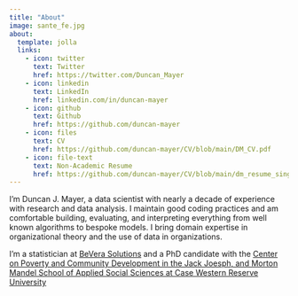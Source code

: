 ```yaml
---
title: "About"
image: sante_fe.jpg
about:
  template: jolla
  links:
    - icon: twitter
      text: Twitter
      href: https://twitter.com/Duncan_Mayer
    - icon: linkedin
      text: LinkedIn
      href: linkedin.com/in/duncan-mayer
    - icon: github
      text: Github
      href: https://github.com/duncan-mayer
    - icon: files
      text: CV
      href: https://github.com/duncan-mayer/CV/blob/main/DM_CV.pdf
    - icon: file-text
      text: Non-Academic Resume
      href: https://github.com/duncan-mayer/CV/blob/main/dm_resume_single.pdf
---
```


I'm Duncan J. Mayer, a data scientist with nearly a decade of experience with research and data analysis. I maintain good coding practices and am comfortable building, evaluating, and interpreting everything from well known algorithms to bespoke models. I bring domain expertise in organizational theory and the use of data in organizations.

I'm a statistician at [BeVera Solutions](https://www.beverasolutions.com/) and a PhD candidate with the [Center on Poverty and Community Development in the Jack Joesph, and Morton Mandel School of Applied Social Sciences at Case Western Reserve University](https://case.edu/socialwork/povertycenter/)
